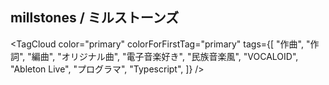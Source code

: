 
## millstones / ミルストーンズ

<div className="mb-4">
  <Badge
    content="音楽制作休業中"
    color="warning"
    placement="bottom-right"
    size="sm"
  >
    <Avatar src="/avatar/millstones.webp" isBordered className="w-40 h-40" />
  </Badge>
</div>

<TagCloud
  color="primary"
  colorForFirstTag="primary"
  tags={[
    "作曲",
    "作詞",
    "編曲",
    "オリジナル曲",
    "電子音楽好き",
    "民族音楽風",
    "VOCALOID",
    "Ableton Live",
    "プログラマ",
    "Typescript",
  ]}
/>
